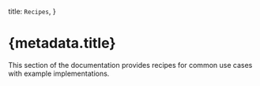 
  title: `Recipes`,
}

# {metadata.title}

This section of the documentation provides recipes for common use cases with example implementations.

<ChildDocs onlyTopLevel />